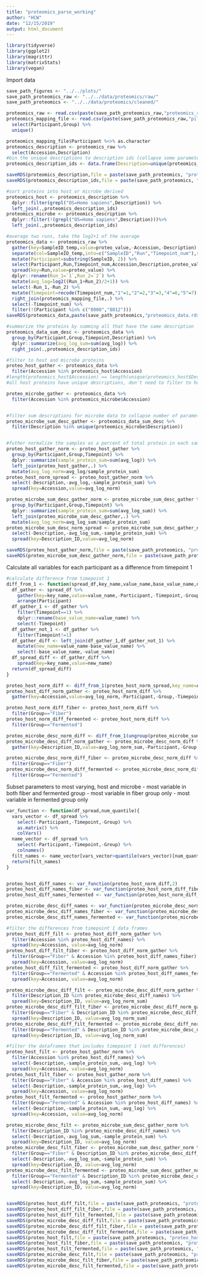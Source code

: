 ```yaml
---
title: "proteomics_parse_working"
author: "HCW"
date: "12/15/2019"
output: html_document
---
```


```r
library(tidyverse)
library(ggplot2)
library(magrittr)
library(matrixStats)
library(vegan)
```


Import data
```r
save_path_figures <- "../../plots/"
save_path_proteomics_raw <- "../../data/proteomics/raw/"
save_path_proteomics <- "../../data/proteomics/cleaned/"

proteomics_raw <- read.csv(paste(save_path_proteomics_raw,"proteomics_raw_All_reps_norm_no_Log.csv",sep="")) 
proteomics_mapping_file <- read.csv(paste(save_path_proteomics_raw,"pilot_stool_proteomics_sample_mappingfile.csv",sep="")) %>% 
  select(Participant,Group) %>% 
  unique()

proteomics_mapping_file$Participant %<>% as.character
proteomics_description <- proteomics_raw %>% 
  select(Accession,Description)
#bin the unique descriptions to description ids (collapse some parameters, ~1000 less)
proteomics_description_ids <- data.frame(Description=unique(proteomics_description$Description),Description_ID=paste("Desc_ID",c(1:length(unique(proteomics_description$Description))),sep="_"))

saveRDS(proteomics_description,file = paste(save_path_proteomics, "proteo_description.rds", sep = ""))
saveRDS(proteomics_description_ids,file = paste(save_path_proteomics, "proteo_description_ids.rds", sep = ""))

#sort proteins into host or microbe derived 
proteomics_host <- proteomics_description %>% 
  dplyr::filter(grepl("OS=Homo sapiens",Description)) %>% 
  left_join(.,proteomics_description_ids)
proteomics_microbe <- proteomics_description %>% 
  dplyr::filter(!(grepl("OS=Homo sapiens",Description)))%>% 
  left_join(.,proteomics_description_ids)

#average two runs, take the log2+1 of the average
proteomics_data <- proteomics_raw %>%
  gather(key=SampleID_temp,value=proteo_value,-Accession,-Description) %>%
  separate(col=SampleID_temp,into=c("SampleID","Run","Timepoint_num"),sep="_",remove=FALSE) %>%
  mutate(Participant=substring(SampleID, 2)) %>%
  select(Participant,Run,Timepoint_num,Accession,Description,proteo_value) %>%
  spread(key=Run,value=proteo_value) %>%
  dplyr::rename(Run_1=`1`,Run_2=`2`) %>%
  mutate(avg_log=log2((Run_1+Run_2)/2+1)) %>%
  select(-Run_1,-Run_2) %>%
  mutate(Timepoint=recode(Timepoint_num,"1"=1,"2"=2,"3"=3,"4"=6,"5"=7)) %>%
  right_join(proteomics_mapping_file,.) %>%
  select(-Timepoint_num) %>%
  filter(!(Participant %in% c("8000","8012")))
saveRDS(proteomics_data,paste(save_path_proteomics,"proteomics_data.rds"))

#summarize the proteins by summing all that have the same description
proteomics_data_sum_desc <- proteomics_data %>% 
  group_by(Participant,Group,Timepoint,Description) %>% 
  dplyr::summarize(avg_log_sum=sum(avg_log)) %>% 
  right_join(.,proteomics_description_ids)

#filter to host and microbe proteins
proteo_host_gather <- proteomics_data %>% 
  filter(Accession %in% proteomics_host$Accession)
#length(proteomics_host$Accession) == length(unique(proteomics_host$Description)) 
#all host proteins have unique descriptions, don't need to filter to host sum desc

proteo_microbe_gather <- proteomics_data %>% 
  filter(Accession %in% proteomics_microbe$Accession)


#filter sum descriptions for microbe data to collapse number of parameters (decrease by ~1000)
proteo_microbe_sum_desc_gather <- proteomics_data_sum_desc %>% 
  filter(Description %in% unique(proteomics_microbe$Description))


#futher normalize the samples as a percent of total protein in each sample (participant, timepoint)
proteo_host_gather_norm <- proteo_host_gather %>% 
  group_by(Participant,Group,Timepoint) %>% 
  dplyr::summarize(sample_protein_sum=sum(avg_log)) %>% 
  left_join(proteo_host_gather,.) %>% 
  mutate(avg_log_norm=avg_log/sample_protein_sum)
proteo_host_norm_spread <- proteo_host_gather_norm %>% 
  select(-Description,-avg_log,-sample_protein_sum) %>% 
  spread(key=Accession,value=avg_log_norm)

proteo_microbe_sum_desc_gather_norm <- proteo_microbe_sum_desc_gather %>% 
  group_by(Participant,Group,Timepoint) %>% 
  dplyr::summarize(sample_protein_sum=sum(avg_log_sum)) %>% 
  left_join(proteo_microbe_sum_desc_gather,.) %>% 
  mutate(avg_log_norm=avg_log_sum/sample_protein_sum)
proteo_microbe_sum_desc_norm_spread <- proteo_microbe_sum_desc_gather_norm %>% 
  select(-Description,-avg_log_sum,-sample_protein_sum) %>% 
  spread(key=Description_ID,value=avg_log_norm)

saveRDS(proteo_host_gather_norm,file = paste(save_path_proteomics, "proteo_host_gather_norm.rds", sep = ""))
saveRDS(proteo_microbe_sum_desc_gather_norm,file = paste(save_path_proteomics, "proteo_microbe_sum_desc_gather_norm.rds", sep = ""))
```

Calculate all variables for each participant as a difference from timepoint 1
```r
#calculate difference from timepoint 1
diff_from_1 <- function(spread_df,key_name,value_name,base_value_name,new_name){
  df_gather <- spread_df %>% 
    gather(key=key_name,value=value_name,-Participant,-Timepoint,-Group) %>% 
    arrange(Participant)
  df_gather_1 <- df_gather %>% 
    filter(Timepoint==1) %>% 
    dplyr::rename(base_value_name=value_name) %>% 
    select(-Timepoint)
  df_gather_not_1 <- df_gather %>% 
    filter(Timepoint!=1)
  df_gather_diff <- left_join(df_gather_1,df_gather_not_1) %>% 
    mutate(new_name=value_name-base_value_name) %>% 
    select(-base_value_name,-value_name) 
  df_spread_diff <- df_gather_diff %>% 
    spread(key=key_name,value=new_name)
  return(df_spread_diff)
}

proteo_host_norm_diff <- diff_from_1(proteo_host_norm_spread,key_name=Accession,value_name=avg_log,base_value_name=avg_log_norm_1,new_name=avg_log_norm_diff)
proteo_host_diff_norm_gather <- proteo_host_norm_diff %>% 
  gather(key=Accession,value=avg_log_norm,-Participant,-Group,-Timepoint)

proteo_host_norm_diff_fiber <- proteo_host_norm_diff %>% 
  filter(Group=="Fiber")
proteo_host_norm_diff_fermented <- proteo_host_norm_diff %>% 
  filter(Group=="Fermented")

proteo_microbe_desc_norm_diff <- diff_from_1(ungroup(proteo_microbe_sum_desc_norm_spread),key_name=Description_ID,value_name=avg_log,base_value_name=avg_log_norm_1,new_name=avg_log_sum_norm_diff)
proteo_microbe_desc_diff_norm_gather <- proteo_microbe_desc_norm_diff %>% 
  gather(key=Description_ID,value=avg_log_norm_sum,-Participant,-Group,-Timepoint)

proteo_microbe_desc_norm_diff_fiber <- proteo_microbe_desc_norm_diff %>% 
  filter(Group=="Fiber")
proteo_microbe_desc_norm_diff_fermented <- proteo_microbe_desc_norm_diff %>% 
  filter(Group=="Fermented")
```

Subset parameters to most varying, host and microbe
  - most variable in both fiber and fermented group
  - most variable in fiber group only 
  - most variable in fermented group only
```r
var_function <- function(df_spread,num_quantile){
  vars_vector <- df_spread %>% 
    select(-Participant,-Timepoint,-Group) %>% 
    as.matrix() %>% 
    colVars()
  name_vector <- df_spread %>% 
    select(-Participant,-Timepoint,-Group) %>% 
    colnames()
  filt_names <- name_vector[vars_vector>quantile(vars_vector)[num_quantile]] #top 75% varying proteins
  return(filt_names)
}


proteo_host_diff_names <- var_function(proteo_host_norm_diff,2)
proteo_host_diff_names_fiber <- var_function(proteo_host_norm_diff_fiber,2)
proteo_host_diff_names_fermented <- var_function(proteo_host_norm_diff_fermented,2)

proteo_microbe_desc_diff_names <- var_function(proteo_microbe_desc_norm_diff,3)
proteo_microbe_desc_diff_names_fiber <- var_function(proteo_microbe_desc_norm_diff_fiber,3)
proteo_microbe_desc_diff_names_fermented <- var_function(proteo_microbe_desc_norm_diff_fermented,3)

#filter the differences from timepoint 1 data frames 
proteo_host_diff_filt <- proteo_host_diff_norm_gather %>% 
  filter(Accession %in% proteo_host_diff_names) %>% 
  spread(key=Accession, value=avg_log_norm)
proteo_host_diff_filt_fiber <- proteo_host_diff_norm_gather %>% 
  filter(Group=="Fiber" & Accession %in% proteo_host_diff_names_fiber) %>% 
  spread(key=Accession, value=avg_log_norm)
proteo_host_diff_filt_fermented <- proteo_host_diff_norm_gather %>% 
  filter(Group=="Fermented" & Accession %in% proteo_host_diff_names_fermented) %>% 
  spread(key=Accession, value=avg_log_norm)

proteo_microbe_desc_diff_filt <- proteo_microbe_desc_diff_norm_gather %>% 
  filter(Description_ID %in% proteo_microbe_desc_diff_names) %>% 
  spread(key=Description_ID, value=avg_log_norm_sum)
proteo_microbe_desc_diff_filt_fiber <- proteo_microbe_desc_diff_norm_gather %>% 
  filter(Group=="Fiber" & Description_ID %in% proteo_microbe_desc_diff_names) %>% 
  spread(key=Description_ID, value=avg_log_norm_sum)
proteo_microbe_desc_diff_filt_fermented <- proteo_microbe_desc_diff_norm_gather %>% 
  filter(Group=="Fermented" & Description_ID %in% proteo_microbe_desc_diff_names) %>% 
  spread(key=Description_ID, value=avg_log_norm_sum)

#filter the dataframes that includes timepoint 1 (not differences)
proteo_host_filt <- proteo_host_gather_norm %>% 
  filter(Accession %in% proteo_host_diff_names) %>% 
  select(-Description,-sample_protein_sum,-avg_log) %>% 
  spread(key=Accession, value=avg_log_norm)
proteo_host_filt_fiber <- proteo_host_gather_norm %>% 
  filter(Group=="Fiber" & Accession %in% proteo_host_diff_names) %>% 
  select(-Description,-sample_protein_sum,-avg_log) %>% 
  spread(key=Accession, value=avg_log_norm)
proteo_host_filt_fermented <- proteo_host_gather_norm %>% 
  filter(Group=="Fermented" & Accession %in% proteo_host_diff_names) %>% 
  select(-Description,-sample_protein_sum,-avg_log) %>% 
  spread(key=Accession, value=avg_log_norm)

proteo_microbe_desc_filt <- proteo_microbe_sum_desc_gather_norm %>% 
  filter(Description_ID %in% proteo_microbe_desc_diff_names) %>% 
  select(-Description,-avg_log_sum,-sample_protein_sum) %>% 
  spread(key=Description_ID, value=avg_log_norm)
proteo_microbe_desc_filt_fiber <- proteo_microbe_sum_desc_gather_norm %>% 
  filter(Group=="Fiber" & Description_ID %in% proteo_microbe_desc_diff_names) %>% 
  select(-Description,-avg_log_sum,-sample_protein_sum) %>% 
  spread(key=Description_ID, value=avg_log_norm)
proteo_microbe_desc_filt_fermented <- proteo_microbe_sum_desc_gather_norm %>% 
  filter(Group=="Fermented" & Description_ID %in% proteo_microbe_desc_diff_names) %>% 
  select(-Description,-avg_log_sum,-sample_protein_sum) %>% 
  spread(key=Description_ID, value=avg_log_norm)


saveRDS(proteo_host_diff_filt,file = paste(save_path_proteomics, "proteo_host_diff_filt.rds", sep = ""))
saveRDS(proteo_host_diff_filt_fiber,file = paste(save_path_proteomics, "proteo_host_diff_filt_fiber.rds", sep = ""))
saveRDS(proteo_host_diff_filt_fermented,file = paste(save_path_proteomics, "proteo_host_diff_filt_fermented.rds", sep = ""))
saveRDS(proteo_microbe_desc_diff_filt,file = paste(save_path_proteomics, "proteo_microbe_desc_diff_filt.rds", sep = ""))
saveRDS(proteo_microbe_desc_diff_filt_fiber,file = paste(save_path_proteomics, "proteo_microbe_desc_diff_filt_fiber.rds", sep = ""))
saveRDS(proteo_microbe_desc_diff_filt_fermented,file = paste(save_path_proteomics, "proteo_microbe_desc_diff_filt_fermented.rds", sep = ""))
saveRDS(proteo_host_filt,file = paste(save_path_proteomics, "proteo_host_filt.rds", sep = ""))
saveRDS(proteo_host_filt_fiber,file = paste(save_path_proteomics, "proteo_host_filt_fiber.rds", sep = ""))
saveRDS(proteo_host_filt_fermented,file = paste(save_path_proteomics, "proteo_host_filt_fermented.rds", sep = ""))
saveRDS(proteo_microbe_desc_filt,file = paste(save_path_proteomics, "proteo_microbe_desc_filt.rds.rds", sep = ""))
saveRDS(proteo_microbe_desc_filt_fiber,file = paste(save_path_proteomics, "proteo_microbe_desc_filt_fiber.rds", sep = ""))
saveRDS(proteo_microbe_desc_filt_fermented,file = paste(save_path_proteomics, "proteo_microbe_desc_filt_fermented.rds", sep = ""))

```